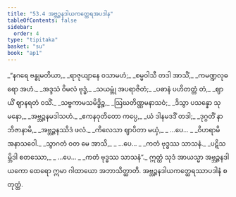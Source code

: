 ```yaml
---
title: "53.4 အဗ္ဘဉ္ဇနဒါယကတ္ထေရအပဒါန"
tableOfContents: false
sidebar:
  order: 4
type: "tipitaka"
basket: "su"
book: "ap1"
---
```



<DynamicBreadcrumb />

<Division number="24" book="ap1" e="ch" v="20" p="431">

<Paragraph number="6827" type="verses" book="ap1">
_“နဂရေ ဗန္ဓုမတိယာ,_  
_ရာဇုယျာနေ ဝသာမဟံ;_  
_စမ္မဝါသီ တဒါ အာသိံ,_  
_ကမဏ္ဍလုဓရော အဟံ._  

</Paragraph>

</Division>
<Division number="25" book="ap1" e="ch" v="20" p="431">

<Paragraph number="6828" type="verses" book="ap1">
_အဒ္ဒသံ ဝိမလံ ဗုဒ္ဓံ,_  
_သယမ္ဘုံ အပရာဇိတံ;_  
_ပဓာနံ ပဟိတတ္တံ တံ,_  
_ဈာယိံ ဈာနရတံ ဝသိံ._  

</Paragraph>

</Division>
<Division number="26" book="ap1" e="ch" v="20" p="431">

<Paragraph number="6829" type="verses" book="ap1">
_သဗ္ဗကာမသမိဒ္ဓိဉ္စ,_  
_ဩဃတိဏ္ဏမနာသဝံ;_  
_ဒိသွာ ပသန္နော သုမနော,_  
_အဗ္ဘဉ္ဇနမဒါသဟံ._  

</Paragraph>

</Division>
<Division number="27" book="ap1" e="ch" v="20" p="431">

<Paragraph number="6830" type="verses" book="ap1">
_ဧကနဝုတိတော ကပ္ပေ,_  
_ယံ ဒါနမဒဒိံ တဒါ;_  
_ဒုဂ္ဂတိံ နာဘိဇာနာမိ,_  
_အဗ္ဘဉ္ဇနဿိဒံ ဖလံ._  

</Paragraph>

</Division>
<Division number="28" book="ap1" e="ch" v="20" p="431">

<Paragraph number="6831" type="verses" book="ap1">
_ကိလေသာ ဈာပိတာ မယှံ,_  
_ …ပေ… _  
_ဝိဟရာမိ အနာသဝေါ._  

</Paragraph>

</Division>
<Division number="29" book="ap1" e="ch" v="20" p="431">

<Paragraph number="6832" type="verses" book="ap1">
_သွာဂတံ ဝတ မေ အာသိ,_  
_ …ပေ… _  
_ကတံ ဗုဒ္ဓဿ သာသနံ._  

</Paragraph>

</Division>
<Division number="30" book="ap1" e="ch" v="20" p="431">

<Paragraph number="6833" type="verses" book="ap1">
_ပဋိသမ္ဘိဒါ စတဿော,_  
_ …ပေ… _  
_ကတံ ဗုဒ္ဓဿ သာသနံ”._  

</Paragraph>

<Paragraph number="6834" book="ap1">
ဣတ္ထံ သုဒံ အာယသ္မာ အဗ္ဘဉ္ဇနဒါယကော ထေရော ဣမာ ဂါထာယော အဘာသိတ္ထာတိ.

</Paragraph>
</Division>

<Paragraph number="6835" type="center" book="ap1">
အဗ္ဘဉ္ဇနဒါယကတ္ထေရဿာပဒါနံ စတုတ္ထံ.
</Paragraph>